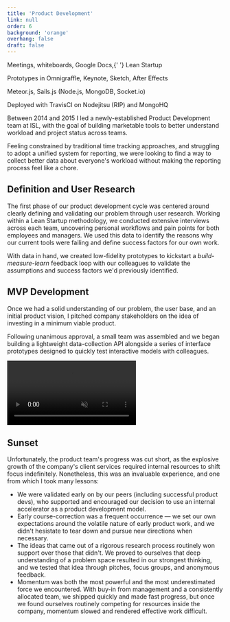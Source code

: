 ```yaml
---
title: 'Product Development'
link: null
order: 6
background: 'orange'
overhang: false
draft: false
---
```




<PostColumn theme={_frontmatter.background}>

<Stack theme={_frontmatter.background}>
  <List>
    <ListItem>
      <p>
        Meetings, whiteboards, Google Docs,{' '}
        <Link to="http://theleanstartup.com/">Lean Startup</Link>
      </p>
    </ListItem>
    <ListItem>
      <p>Prototypes in Omnigraffle, Keynote, Sketch, After Effects</p>
    </ListItem>
    <ListItem>
      <p>Meteor.js, Sails.js (Node.js, MongoDB, Socket.io)</p>
    </ListItem>
    <ListItem>
      <p>Deployed with TravisCI on Nodejitsu (RIP) and MongoHQ</p>
    </ListItem>
  </List>
</Stack>

<Markdown>

Between 2014 and 2015 I led a newly-established Product Development team at <Link to="https://www.google.com/search?q=istrategylabs">ISL</Link>, with the goal of building marketable tools to better understand workload and project status across teams.

Feeling constrained by traditional time tracking approaches, and struggling to adopt a unified system for reporting, we were looking to find a way to collect better data about everyone's workload without making the reporting process feel like a chore.

## Definition and User Research

The first phase of our product development cycle was centered around clearly defining and validating our problem through user research. Working within a <Link to="http://theleanstartup.com/">Lean Startup</Link> methodology, we conducted extensive interviews across each team, uncovering personal workflows and pain points for both employees and managers. We used this data to identify the reasons why our current tools were failing and define success factors for our own work.

</Markdown>

<Still
  description="Research materials generated during product planning phases."
  src={imageStillProductPlanning}
  alt="Photo: Collage of research conducted during product planning phases"
/>

<Markdown>

With data in hand, we created low-fidelity prototypes to kickstart a _build-measure-learn_ feedback loop with our colleagues to validate the assumptions and success factors we'd previously identified.

</Markdown>

<Still
  description="Prototype walkthrough of the first product iteration."
  src={imageStillProductV1Concept}
  alt="Graphic: Outlined functionality of the prototype v1 interface"
/>

<Markdown>

## MVP Development

Once we had a solid understanding of our problem, the user base, and an initial product vision, I pitched company stakeholders on the idea of investing in a minimum viable product.

</Markdown>

<Still
  description="A hi-fidelity mockup of the first product iteration's menubar interface."
  src={imageStillProductV1Menu}
  alt="Screenshot: Hi-fidelity mockup of the v1 interface"
/>

<Markdown>

Following unanimous approval, a small team was assembled and we began building a lightweight data-collection API alongside a series of interface prototypes designed to quickly test interactive models with colleagues.

</Markdown>

<Browser>
  <Video
    autoPlay
    loop
    muted
    description="An animated mockup of the second product iteration, demonstrating a proposed workflow and user experience."
  >
    <source src={videoProductMP4Interface} type="video/mp4" />
  </Video>
</Browser>

<Markdown>

## Sunset

Unfortunately, the product team's progress was cut short, as the explosive growth of the company's client services required internal resources to shift focus indefinitely. Nonetheless, this was an invaluable experience, and one from which I took many lessons:

- We were validated early on by our peers (including successful product devs), who supported and encouraged our decision to use an internal accelerator as a product development model.
- Early course-correction was a frequent occurrence — we set our own expectations around the volatile nature of early product work, and we didn't hesistate to tear down and pursue new directions when necessary.
- The ideas that came out of a rigorous research process routinely won support over those that didn't. We proved to ourselves that deep understanding of a problem space resulted in our strongest thinking, and we tested that idea through pitches, focus groups, and anonymous feedback.
- Momentum was both the most powerful and the most underestimated force we encountered. With buy-in from management and a consistently allocated team, we shipped quickly and made fast progress, but once we found ourselves routinely competing for resources inside the company, momentum slowed and rendered effective work difficult.

</Markdown>

</PostColumn>
